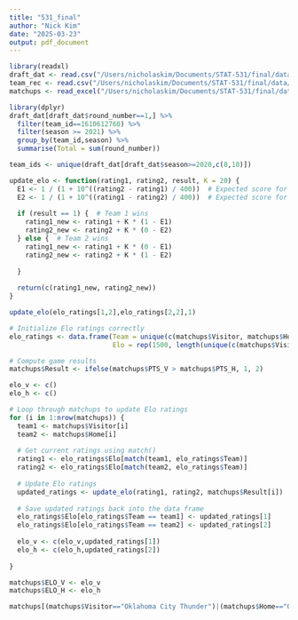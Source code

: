 ```yaml
---
title: "531_final"
author: "Nick Kim"
date: "2025-03-23"
output: pdf_document
---
```


```r
library(readxl)
draft_dat <- read.csv("/Users/nicholaskim/Documents/STAT-531/final/data/draft_history.csv")
team_rec <- read.csv("/Users/nicholaskim/Documents/STAT-531/final/data/Team_Records.csv")
matchups <- read_excel("/Users/nicholaskim/Documents/STAT-531/final/data/matchups.xlsx")
```

```r
library(dplyr)
draft_dat[draft_dat$round_number==1,] %>% 
  filter(team_id==1610612760) %>% 
  filter(season >= 2021) %>% 
  group_by(team_id,season) %>% 
  summarise(Total = sum(round_number))
```

```r
team_ids <- unique(draft_dat[draft_dat$season>=2020,c(8,10)])
```

```r
update_elo <- function(rating1, rating2, result, K = 20) {
  E1 <- 1 / (1 + 10^((rating2 - rating1) / 400))  # Expected score for team 1
  E2 <- 1 / (1 + 10^((rating1 - rating2) / 400))  # Expected score for team 2
  
  if (result == 1) {  # Team 1 wins
    rating1_new <- rating1 + K * (1 - E1)
    rating2_new <- rating2 + K * (0 - E2)
  } else {  # Team 2 wins
    rating1_new <- rating1 + K * (0 - E1)
    rating2_new <- rating2 + K * (1 - E2)
    
  } 
  
  return(c(rating1_new, rating2_new))
}
```


```r
update_elo(elo_ratings[1,2],elo_ratings[2,2],1)
```

```r
# Initialize Elo ratings correctly
elo_ratings <- data.frame(Team = unique(c(matchups$Visitor, matchups$Home)),
                          Elo = rep(1500, length(unique(c(matchups$Visitor, matchups$Home)))))

# Compute game results
matchups$Result <- ifelse(matchups$PTS_V > matchups$PTS_H, 1, 2)  

elo_v <- c()
elo_h <- c()

# Loop through matchups to update Elo ratings
for (i in 1:nrow(matchups)) {
  team1 <- matchups$Visitor[i]
  team2 <- matchups$Home[i]
  
  # Get current ratings using match()
  rating1 <- elo_ratings$Elo[match(team1, elo_ratings$Team)]
  rating2 <- elo_ratings$Elo[match(team2, elo_ratings$Team)]
  
  # Update Elo ratings
  updated_ratings <- update_elo(rating1, rating2, matchups$Result[i])
  
  # Save updated ratings back into the data frame
  elo_ratings$Elo[elo_ratings$Team == team1] <- updated_ratings[1]
  elo_ratings$Elo[elo_ratings$Team == team2] <- updated_ratings[2]
  
  elo_v <- c(elo_v,updated_ratings[1])
  elo_h <- c(elo_h,updated_ratings[2])
  
}

matchups$ELO_V <- elo_v
matchups$ELO_H <- elo_h
```

```r
matchups[(matchups$Visitor=="Oklahoma City Thunder")|(matchups$Home=="Oklahoma City Thunder"),]
```

